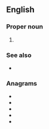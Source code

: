 ==English==

===Proper noun===
{{en-proper noun}}

# {{lb|en|transport}} {{acronym of|{{w|Advanced Public Transportation Systems}}|lang=en}}

===See also===
* {{l|en|IHVS}}

===Anagrams===
* {{l|en|past}}
* {{l|en|pats}}
* {{l|en|spat}}
* {{l|en|stap}}
* {{l|en|taps}}